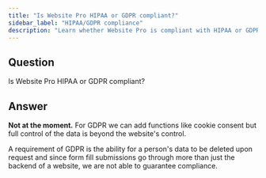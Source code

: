 ```yaml
---
title: "Is Website Pro HIPAA or GDPR compliant?"
sidebar_label: "HIPAA/GDPR compliance"
description: "Learn whether Website Pro is compliant with HIPAA or GDPR regulations"
---
```


## Question

Is Website Pro HIPAA or GDPR compliant?

## Answer

**Not at the moment.** For GDPR we can add functions like cookie consent but full control of the data is beyond the website's control.

A requirement of GDPR is the ability for a person's data to be deleted upon request and since form fill submissions go through more than just the backend of a website, we are not able to guarantee compliance.